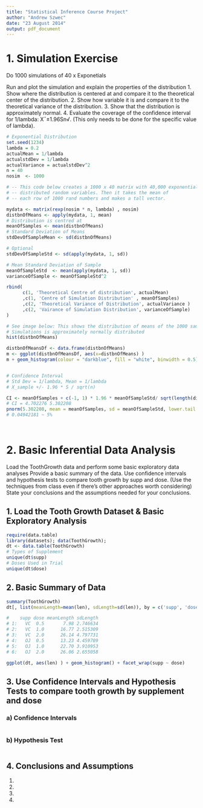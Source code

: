 ```yaml
---
title: "Statistical Inference Course Project"
author: "Andrew Szwec"
date: "23 August 2014"
output: pdf_document
---
```


# 1. Simulation Exercise

Do 1000 simulations of 40 x Exponetials

Run and plot the simulation and explain the properties of the distribution
1. Show where the distribution is centered at and compare it to the theoretical center of the distribution.
2. Show how variable it is and compare it to the theoretical variance of the distribution.
3. Show that the distribution is approximately normal.
4. Evaluate the coverage of the confidence interval for 1/lambda: X¯±1.96Sn√. (This only needs to be done for the specific value of lambda). 

```r
# Exponential Distribution
set.seed(1234)
lambda = 0.2
actualMean = 1/lambda
actualstdDev = 1/lambda
actualVariance = actualstdDev^2
n = 40
nosim  <- 1000

# -- This code below creates a 1000 x 40 matrix with 40,000 exponentially 
# -- distributed random variables. Then it takes the mean of  
# -- each row of 1000 rand numbers and makes a tall vector.

mydata <- matrix(rexp(nosim * n, lambda) , nosim) 
distbnOfMeans <- apply(mydata, 1, mean)
# Distribution is centred at
meanOfSamples <- mean(distbnOfMeans)
# Standard Deviation of Means
stdDevOfSampleMean <- sd(distbnOfMeans)

# Optional
stdDevOfSampleStd <- sd(apply(mydata, 1, sd))

# Mean Standard Deviation of Sample
meanOfSampleStd  <- mean(apply(mydata, 1, sd))
varianceOfSample <- meanOfSampleStd^2

rbind(
      c(1, 'Theoretical Centre of distribution', actualMean)
      ,c(1, 'Centre of Simulation Distribution' , meanOfSamples)
      ,c(2, 'Theoretical Variance of Distribution', actualVariance )
      ,c(2, 'Vairance of Simulation Distribution', varianceOfSample)
)

# See image below: This shows the distribution of means of the 1000 sample 
# Simulations is approximately normally distributed
hist(distbnOfMeans)

distbnOfMeansDf <- data.frame(distbnOfMeans)
m <- ggplot(distbnOfMeansDf, aes(x=distbnOfMeans) )
m + geom_histogram(colour = "darkblue", fill = "white", binwidth = 0.5) + ggtitle('Distribution of Means of Simulations') + xlab('Means of Simulations')+ ylab('Count')


# Confidence Interval
# Std Dev = 1/lambda, Mean = 1/lambda
# X_sample +/- 1.96 * S / sqrt(n)

CI <- meanOfSamples + c(-1, 1) * 1.96 * meanOfSampleStd/ sqrt(length(distbnOfMeans)) 
# CI = 4.702276 5.302208
pnorm(5.302208, mean = meanOfSamples, sd = meanOfSampleStd, lower.tail = TRUE) - pnorm(4.702276, mean = meanOfSamples, sd = meanOfSampleStd, lower.tail = TRUE)
# 0.04942181 ~ 5%

 


```




# 2. Basic Inferential Data Analysis

Load the ToothGrowth data and perform some basic exploratory data analyses 
Provide a basic summary of the data.
Use confidence intervals and hypothesis tests to compare tooth growth by supp and dose. (Use the techniques from class even if there's other approaches worth considering)
State your conclusions and the assumptions needed for your conclusions. 


## 1. Load the Tooth Growth Dataset & Basic Exploratory Analysis
```r
require(data.table)
library(datasets); data(ToothGrowth);
dt <- data.table(ToothGrowth)
# Types of Supplement 
unique(dt$supp)
# Doses Used in Trial
unique(dt$dose)
```

## 2. Basic Summary of Data
```r
summary(ToothGrowth)
dt[, list(meanLength=mean(len), sdLength=sd(len)), by = c('supp', 'dose')]

#    supp dose meanLength sdLength
# 1:   VC  0.5       7.98 2.746634
# 2:   VC  1.0      16.77 2.515309
# 3:   VC  2.0      26.14 4.797731
# 4:   OJ  0.5      13.23 4.459709
# 5:   OJ  1.0      22.70 3.910953
# 6:   OJ  2.0      26.06 2.655058

ggplot(dt, aes(len) ) + geom_histogram() + facet_wrap(supp ~ dose)
```

## 3. Use Confidence Intervals and Hypothesis Tests to compare tooth growth by supplement and dose

### a) Confidence Intervals
```r


```

### b) Hypothesis Test
```r



```

## 4. Conclusions and Assumptions 
1.
2.
3.
4.





















